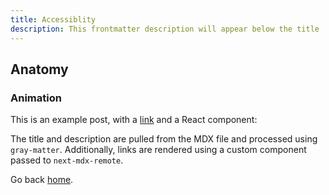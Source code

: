 ```yaml
---
title: Accessiblity
description: This frontmatter description will appear below the title
---
```


## Anatomy

### Animation

This is an example post, with a [link](https://nextjs.org) and a React component:

The title and description are pulled from the MDX file and processed using `gray-matter`. Additionally, links are rendered using a custom component passed to `next-mdx-remote`.

Go back [home](/).
